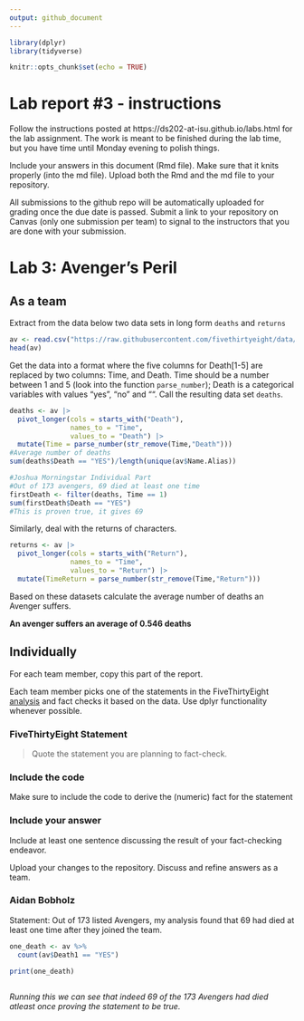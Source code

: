 ```yaml
---
output: github_document
---
```


<!-- README.md is generated from README.Rmd. Please edit the README.Rmd file -->
```r
library(dplyr)
library(tidyverse)
```
```r
knitr::opts_chunk$set(echo = TRUE)
```

# Lab report #3 - instructions

Follow the instructions posted at https://ds202-at-isu.github.io/labs.html for the lab assignment. The work is meant to be finished during the lab time, but you have time until Monday evening to polish things.

Include your answers in this document (Rmd file). Make sure that it knits properly (into the md file). Upload both the Rmd and the md file to your repository.  

All submissions to the github repo will be automatically uploaded for grading once the due date is passed.
Submit a link to your repository on Canvas (only one submission per team) to signal to the instructors that you are done with your submission.

# Lab 3: Avenger's Peril

## As a team

Extract from the data below two data sets in long form `deaths` and `returns`

```r
av <- read.csv("https://raw.githubusercontent.com/fivethirtyeight/data/master/avengers/avengers.csv", stringsAsFactors = FALSE)
head(av)
```

Get the data into a format where the five columns for Death[1-5] are replaced by two columns: Time, and Death. Time should be a number between 1 and 5 (look into the function `parse_number`); Death is a categorical variables with values "yes", "no" and "". Call the resulting data set `deaths`. 

```r
deaths <- av |>
  pivot_longer(cols = starts_with("Death"),
               names_to = "Time",
               values_to = "Death") |>
  mutate(Time = parse_number(str_remove(Time,"Death")))
#Average number of deaths
sum(deaths$Death == "YES")/length(unique(av$Name.Alias))
```

```r
#Joshua Morningstar Individual Part
#Out of 173 avengers, 69 died at least one time
firstDeath <- filter(deaths, Time == 1)
sum(firstDeath$Death == "YES")
#This is proven true, it gives 69
```

Similarly, deal with the returns of characters.

```r
returns <- av |>
  pivot_longer(cols = starts_with("Return"),
               names_to = "Time",
               values_to = "Return") |>
  mutate(TimeReturn = parse_number(str_remove(Time,"Return")))
```


Based on these datasets calculate the average number of deaths an Avenger suffers. 

**An avenger suffers an average of 0.546 deaths**

## Individually

For each team member, copy this part of the report. 

Each team member picks one of the statements in the FiveThirtyEight [analysis](https://fivethirtyeight.com/features/avengers-death-comics-age-of-ultron/) and fact checks it based on the data. Use dplyr functionality whenever possible.

### FiveThirtyEight Statement

> Quote the statement you are planning to fact-check.

### Include the code

Make sure to include the code to derive the (numeric) fact for the statement

### Include your answer

Include at least one sentence discussing the result of your fact-checking endeavor.

Upload your changes to the repository. Discuss and refine answers as a team.

### Aidan Bobholz
Statement: Out of 173 listed Avengers, my analysis found that 69 had died at least one time after they joined the team.

```R

one_death <- av %>% 
  count(av$Death1 == "YES")

print(one_death)
  

```

*Running this we can see that indeed 69 of the 173 Avengers had died atleast once proving the statement to be true.*
